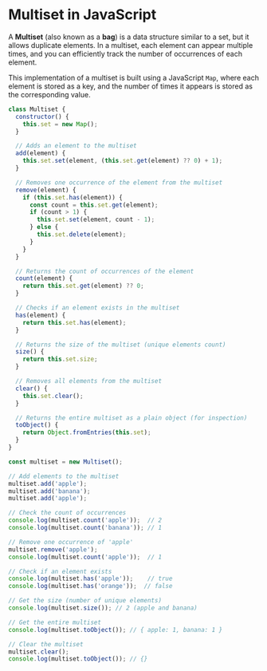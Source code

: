 # Multiset in JavaScript

A **Multiset** (also known as a **bag**) is a data structure similar to a set, but it allows duplicate elements. In a multiset, each element can appear multiple times, and you can efficiently track the number of occurrences of each element.

This implementation of a multiset is built using a JavaScript `Map`, where each element is stored as a key, and the number of times it appears is stored as the corresponding value.


```JavaScript
class Multiset {
  constructor() {
    this.set = new Map();
  }

  // Adds an element to the multiset
  add(element) {
    this.set.set(element, (this.set.get(element) ?? 0) + 1);
  }

  // Removes one occurrence of the element from the multiset
  remove(element) {
    if (this.set.has(element)) {
      const count = this.set.get(element);
      if (count > 1) {
        this.set.set(element, count - 1);
      } else {
        this.set.delete(element);
      }
    }
  }

  // Returns the count of occurrences of the element
  count(element) {
    return this.set.get(element) ?? 0;
  }

  // Checks if an element exists in the multiset
  has(element) {
    return this.set.has(element);
  }

  // Returns the size of the multiset (unique elements count)
  size() {
    return this.set.size;
  }

  // Removes all elements from the multiset
  clear() {
    this.set.clear();
  }

  // Returns the entire multiset as a plain object (for inspection)
  toObject() {
    return Object.fromEntries(this.set);
  }
}

const multiset = new Multiset();

// Add elements to the multiset
multiset.add('apple');
multiset.add('banana');
multiset.add('apple');

// Check the count of occurrences
console.log(multiset.count('apple'));  // 2
console.log(multiset.count('banana')); // 1

// Remove one occurrence of 'apple'
multiset.remove('apple');
console.log(multiset.count('apple'));  // 1

// Check if an element exists
console.log(multiset.has('apple'));    // true
console.log(multiset.has('orange'));  // false

// Get the size (number of unique elements)
console.log(multiset.size()); // 2 (apple and banana)

// Get the entire multiset
console.log(multiset.toObject()); // { apple: 1, banana: 1 }

// Clear the multiset
multiset.clear();
console.log(multiset.toObject()); // {}
```